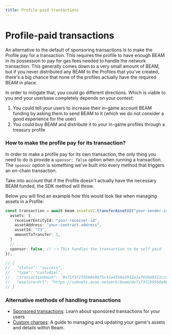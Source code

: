 ```yaml
---
title: Profile-paid transactions
---
```


# Profile-paid transactions

An alternative to the default of sponsoring transactions is to make the Profile pay for a transaction. This requires the profile to have enough BEAM in its possession to pay for gas fees needed to handle the network transaction. This generally comes down to a very small amount of BEAM, but if you never distributed any BEAM to the Profiles that you've created, there's a big chance that none of the profiles actually have the required BEAM in place.

In order to mitigate that, you could go different directions. Which is viable to you and your userbase completely depends on your context:

1. You could tell your users to increase their in-game account BEAM funding by asking them to send BEAM to it (which we do not consider a good experience for the user)
2. You could buy BEAM and distribute it to your in-game profiles through a treasury profile

### How to make the profile pay for its transaction?

In order to make a profile pay for its own transaction, the only thing you need to do is provide a `sponsor: false` option when running a transaction. The `sponsor` option is something we've built into every method that triggers an on-chain transaction.

Take into account that if the Profile doesn't actually have the necessary BEAM funded, the SDK method will throw.

Below you will find an example how this would look like when managing assets in a Profile:

```typescript
const transaction = await beam.assetsV2.transferAssetV2("your-sender-id", {
  assets: [
    receiverEntityId: "your-receiver-id",
    assetAddress: "your-contract-address",
    assetId: "73",
    amountToTransfer: 1,
  ]
  // ...
  sponsor: false, // 👈 This handles the transaction to be self paid
});

// {
//   "status": "success",
//   "type": "custodial",
//   "transactionHash": '0x71f3f259568e9875c41a4350a3912a3a7650d9321ccd1d57641241128b4e504f',
//   "explorerUrl": "https://subnets.avax.network/beam/0x71f3f259568e9875c41a4350a3912a3a7650d9321ccd1d57641241128b4e504f"
// }
```

### Alternative methods of handling transactions

- [Sponsored transactions](sponsored-transactions): Learn about sponsored transactions for your users
- [Custom charges](custom-charges): A guide to managing and updating your game's assets and details within Beam.
